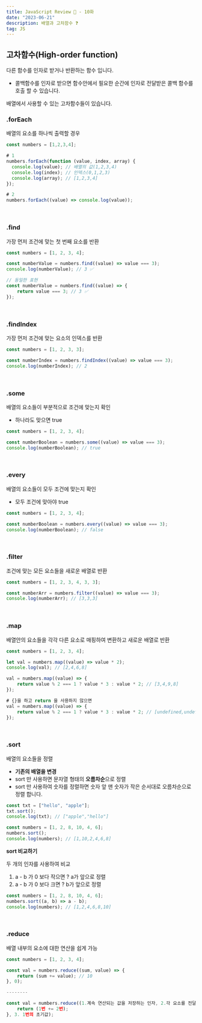 ```yaml
---
title: JavaScript Review 👀 - 10화
date: "2023-06-21"
description: 배열과 고차함수 ❓
tag: JS
---
```


## 고차함수(High-order function)

다른 함수를 인자로 받거나 반환하는 함수 입니다.

-   콜백함수를 인자로 받으면 함수안에서 필요한 순간에 인자로 전달받은 콜백 함수를 호출 할 수 있습니다.

배열에서 사용할 수 있는 고차함수들이 있습니다.

### .forEach

배열의 요소를 하나씩 출력할 경우

```js
const numbers = [1,2,3,4];

# 1
numbers.forEach(function (value, index, array) {
  console.log(value); // 배열의 값(1,2,3,4)
  console.log(index); // 인덱스(0,1,2,3)
  console.log(array); // [1,2,3,4]
});

# 2
numbers.forEach((value) => console.log(value));
```

<br />

### .find

가장 먼저 조건에 맞는 첫 번째 요소를 반환

```js
const numbers = [1, 2, 3, 4];

const numberValue = numbers.find((value) => value === 3);
console.log(numberValue); // 3 ✅

// 동일한 표현
const numberValue = numbers.find((value) => {
    return value === 3; // 3 ✅
});
```

<br />

### .findIndex

가장 먼저 조건에 맞는 요소의 인덱스를 반환

```js
const numbers = [1, 2, 3, 3];

const numberIndex = numbers.findIndex((value) => value === 3);
console.log(numberIndex); // 2
```

<br />

### .some

배열의 요소들이 부분적으로 조건에 맞는지 확인

-   하나라도 맞으면 true

```js
const numbers = [1, 2, 3, 4];

const numberBoolean = numbers.some((value) => value === 3);
console.log(numberBoolean); // true
```

<br />

### .every

배열의 요소들이 모두 조건에 맞는지 확인

-   모두 조건에 맞아야 true

```js
const numbers = [1, 2, 3, 4];

const numberBoolean = numbers.every((value) => value === 3);
console.log(numberBoolean); // false
```

<br />

### .filter

조건에 맞는 모든 요소들을 새로운 배열로 반환

```js
const numbers = [1, 2, 3, 4, 3, 3];

const numberArr = numbers.filter((value) => value === 3);
console.log(numberArr); // [3,3,3]
```

<br />

### .map

배열안의 요소들을 각각 다른 요소로 매핑하여 변환하고 새로운 배열로 반환

```js
const numbers = [1, 2, 3, 4];

let val = numbers.map((value) => value * 2);
console.log(val); // [2,4,6,8]

val = numbers.map((value) => {
    return value % 2 === 1 ? value * 3 : value * 2; // [3,4,9,8]
});

# {}을 하고 return 을 사용하지 않으면
val = numbers.map((value) => {
    return value % 2 === 1 ? value * 3 : value * 2; // [undefined,undefined,undefined,undefined]
});
```

<br />

### .sort

배열의 요소들을 정렬

-   **기존의 배열을 변경**
-   sort 만 사용하면 문자열 형태의 **오름차순**으로 정렬
-   sort 만 사용하여 숫자를 정렬하면 숫자 앞 맨 숫자가 작은 순서대로 오름차순으로 정렬 합니다.

```js
const txt = ["hello", "apple"];
txt.sort();
console.log(txt); // ["apple","hello"]

const numbers = [1, 2, 8, 10, 4, 6];
numbers.sort();
console.log(numbers); // [1,10,2,4,6,8]
```

**sort 비교하기**

두 개의 인자를 사용하여 비교

1. a - b 가 0 보다 작으면 ? a가 앞으로 정렬
2. a - b 가 0 보다 크면 ? b가 앞으로 정렬

```js
const numbers = [1, 2, 8, 10, 4, 6];
numbers.sort((a, b) => a - b);
console.log(numbers); // [1,2,4,6,8,10]
```

<br />

### .reduce

배열 내부의 요소에 대한 연산을 쉽게 가능

```js
const numbers = [1, 2, 3, 4];

const val = numbers.reduce((sum, value) => {
    return (sum += value); // 10
}, 0);

--------

const val = numbers.reduce((1.계속 연산되는 값을 저장하는 인자, 2.각 요소를 전달받을 인자) => {
    return (1번 += 2번);
}, 3. 1번의 초기값);
```
